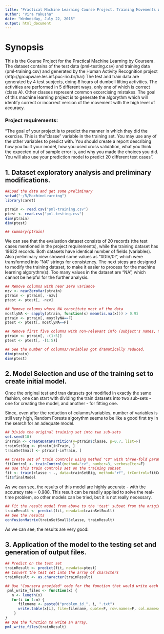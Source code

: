 ```yaml
---
title: "Practical Machine Learning Course Project. Training Movements Analysis."
author: "Vira Yakusha"
date: "Wednesday, July 22, 2015"
output: html_document
---
```


# Synopsis
This is the Course Project for the Practical Machine Learning by Coursera. The dataset contains of the test data (pml-testing.csv) and training data (pml-training.csv) and generated by the Human Activity Recognition project (http://groupware.les.inf.puc-rio.br/har) 
The test and train data are generated by 4 test subjects, doing 8 hours of dumbell lifting activities. The activities are performed in 5 different ways, only one of which is correct (class A). Other classes represent common excercising mistakes. The goal of this machine learning project is to generate the algorythm which will identify correct or incorrect version of the movement with the high level of accuracy.

### Project requirements:
"The goal of your project is to predict the manner in which they did the exercise. This is the "classe" variable in the training set. You may use any of the other variables to predict with. You should create a report describing how you built your model, how you used cross validation, what you think the expected out of sample error is, and why you made the choices you did. You will also use your prediction model to predict 20 different test cases".

## 1. Dataset exploratory analysis and preliminary modifications.

```r
##Load the data and get some preliminary 
setwd("~/R/MachineLearning")
library(caret)

ptrain <- read.csv("pml-training.csv")
ptest <- read.csv("pml-testing.csv")
dim(ptrain)
dim(ptest)

## summary(ptrain)
```
We can see that the evaluation dataset consists of 20 records (the test cases mentioned in the project requirements), while the training dataset has 19622 records. Both datasets have identical number of fields (variables). Also preliminary view showed some values as "#DIV/0!", which were transformed into "NA" strings for consistency. 
The next steps are designed to modify the training dataset, to make it easier to process for the machine learning algorythm(s).
Too many values in the dataset are "NA", which cannot be helpful for the further analysis. 
```r
## Remove columns with near zero variance
nzv <- nearZeroVar(ptrain)
ptrain <- ptrain[, -nzv]
ptest <- ptest[, -nzv]

## Remove columns where NA constitute most of the data
mostlyNA <- sapply(ptrain, function(x) mean(is.na(x))) > 0.95
ptrain <- ptrain[, mostlyNA==F]
ptest <- ptest[, mostlyNA==F]

## Remove first five columns with non-relevant info (subject's names, timestamp etc.)
ptrain <- ptrain[, -(1:5)]
ptest <- ptest[, -(1:5)]

## See the number of columns/variables got dramatically reduced.
dim(ptrain)
dim(ptest)
```
## 2. Model Selection and use of the training set to create initial model.
Once the original test and tran datasets got modified in exactly the same fashion, one can start with dividing the train datasets into two sub-sets - one for creating the model, and another - for fitting one.

Since, even after the reduction of columns/variables, number of variables is still very high, Random Forests algorythm seems to be like a good first try in the search for an adequate model.
```r


## Divide the original training set into two sub-sets
set.seed(10)
inTrain <- createDataPartition(y=ptrain$classe, p=0.7, list=F)
trainSetBig <- ptrain[inTrain, ]
trainSetSmall <- ptrain[-inTrain, ]

## Create set of train controls using method "CV" with three-fold parameter
fitControl <- trainControl(method="cv", number=3, verboseIter=F)
## use this train controls set on the training subset
fit <- train(classe ~ ., data=trainSetBig, method="rf", trControl=fitControl)
fit$finalModel
```
As we can see, the results of this model are highly accurate - with the accuracy rate = 0.988. This result can be readily applied to solve the real-time problem, so other models can be tried, but it is not really necessary. 


```r
## Fit the result model from above to the 'test' subset from the original test dataset
trainResult <- predict(fit, newdata=trainSetSmall)
## See the results
confusionMatrix(trainSetSmall$classe, trainResult)
```
As we can see, the results are very good: 

## 3. Application of the model to the testing set and generation of output files.
```r
## Predict on the test set
trainResult <- predict(fit, newdata=ptest)
## Convert the test set into the array of characters
trainResult <- as.character(trainResult)

## Use "Coursera provided" code for the function that would write each element of predictions array into the text file
 pml_write_files <- function(x) {
   n <- length(x)
   for(i in 1:n) {
      filename <- paste0("problem_id_", i, ".txt")
      write.table(x[i], file=filename, quote=F, row.names=F, col.names=F)
    } 
}
## Use the function to write an array.
pml_write_files(trainResult)
```